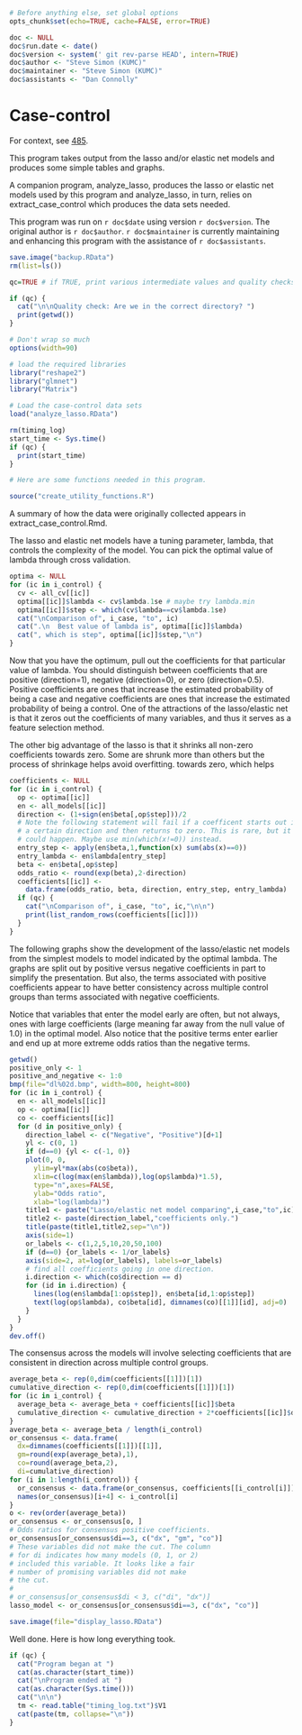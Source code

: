 ```r
# Before anything else, set global options
opts_chunk$set(echo=TRUE, cache=FALSE, error=TRUE)

doc <- NULL
doc$run.date <- date()
doc$version <- system(' git rev-parse HEAD', intern=TRUE)
doc$author <- "Steve Simon (KUMC)"
doc$maintainer <- "Steve Simon (KUMC)"
doc$assistants <- "Dan Connolly"
```


Case-control
============
For context, see [485].

[485]: https://informatics.gpcnetwork.org/trac/Project/ticket/485
[bc_qa]: https://bitbucket.org/gpcnetwork/bc_qa

This program takes output from the lasso and/or elastic net models
and produces some simple tables and graphs.

A companion program, analyze_lasso, produces the lasso or elastic net
models used by this program and analyze_lasso, in turn, relies on 
extract_case_control which produces the data sets needed.

This program was run on `r doc$date` using version `r doc$version`.
The original author is `r doc$author`. `r doc$maintainer`
is currently maintaining and enhancing this program
with the assistance of `r doc$assistants`.


```r

save.image("backup.RData")
rm(list=ls())

qc=TRUE # if TRUE, print various intermediate values and quality checks.

if (qc) {
  cat("\n\nQuality check: Are we in the correct directory? ")
  print(getwd())
}

# Don't wrap so much
options(width=90)

# load the required libraries
library("reshape2")
library("glmnet")
library("Matrix")

# Load the case-control data sets
load("analyze_lasso.RData")

rm(timing_log)
start_time <- Sys.time()
if (qc) {
  print(start_time)
}

# Here are some functions needed in this program.

source("create_utility_functions.R")

```

A summary of how the data were originally collected appears in 
extract_case_control.Rmd.

The lasso and elastic net models have a tuning parameter, lambda,
that controls the complexity of the model. You can pick the
optimal value of lambda through cross validation.

```r
optima <- NULL
for (ic in i_control) {
  cv <- all_cv[[ic]]
  optima[[ic]]$lambda <- cv$lambda.1se # maybe try lambda.min
  optima[[ic]]$step <- which(cv$lambda==cv$lambda.1se)
  cat("\nComparison of", i_case, "to", ic)
  cat(".\n  Best value of lambda is", optima[[ic]]$lambda)
  cat(", which is step", optima[[ic]]$step,"\n")
}
```

Now that you have the optimum, pull out the coefficients for that
particular value of lambda. You should distinguish between coefficients
that are positive (direction=1), negative (direction=0), or zero
(direction=0.5). Positive coefficients are ones that increase the 
estimated probability of being a case and negative coefficients 
are ones that increase the estimated probability of being a 
control. One of the attractions of the lasso/elastic net is
that it zeros out the coefficients of many variables, and thus
it serves as a feature selection method.

The other big advantage of the lasso is that it shrinks all 
non-zero coefficients towards zero. Some are shrunk more than others
but the process of shrinkage helps avoid overfitting.
towards zero, which helps 

```r
coefficients <- NULL
for (ic in i_control) {
  op <- optima[[ic]]
  en <- all_models[[ic]]
  direction <- (1+sign(en$beta[,op$step]))/2
  # Note the following statement will fail if a coefficent starts out in
  # a certain direction and then returns to zero. This is rare, but it
  # could happen. Maybe use min(which(x!=0)) instead.
  entry_step <- apply(en$beta,1,function(x) sum(abs(x)==0))
  entry_lambda <- en$lambda[entry_step]
  beta <- en$beta[,op$step]
  odds_ratio <- round(exp(beta),2-direction)
  coefficients[[ic]] <- 
    data.frame(odds_ratio, beta, direction, entry_step, entry_lambda)
  if (qc) {
    cat("\nComparison of", i_case, "to", ic,"\n\n")
    print(list_random_rows(coefficients[[ic]]))
  }
}
```

The following graphs show the development of the lasso/elastic
net models from the simplest models to model indicated by
the optimal lambda. The graphs are split out by positive versus
negative coefficients in part to simplify the presentation. But
also, the terms associated with positive coefficients appear
to have better consistency across multiple control groups than
terms associated with negative coefficients.

Notice that variables that enter the model early are often,
but not always, ones with large coefficients (large meaning
far away from the null value of 1.0) in the optimal
model. Also notice that the positive terms enter earlier and
end up at more extreme odds ratios than the negative terms.

```r
getwd()
positive_only <- 1
positive_and_negative <- 1:0
bmp(file="dl%02d.bmp", width=800, height=800)
for (ic in i_control) {
  en <- all_models[[ic]]
  op <- optima[[ic]]
  co <- coefficients[[ic]]
  for (d in positive_only) {
    direction_label <- c("Negative", "Positive")[d+1]
    yl <- c(0, 1)
    if (d==0) {yl <- c(-1, 0)}
    plot(0, 0,
      ylim=yl*max(abs(co$beta)), 
      xlim=c(log(max(en$lambda)),log(op$lambda)*1.5),
      type="n",axes=FALSE,
      ylab="Odds ratio",
      xlab="log(lambda)")
    title1 <- paste("Lasso/elastic net model comparing",i_case,"to",ic)
    title2 <- paste(direction_label,"coefficients only.")
    title(paste(title1,title2,sep="\n"))
    axis(side=1)
    or_labels <- c(1,2,5,10,20,50,100)
    if (d==0) {or_labels <- 1/or_labels}
    axis(side=2, at=log(or_labels), labels=or_labels)
    # find all coefficients going in one direction.
    i.direction <- which(co$direction == d)
    for (id in i.direction) {
      lines(log(en$lambda[1:op$step]), en$beta[id,1:op$step])
      text(log(op$lambda), co$beta[id], dimnames(co)[[1]][id], adj=0)
    }
  }
}
dev.off()
```

The consensus across the models will involve selecting
coefficients that are consistent in direction across
multiple control groups.

```r
average_beta <- rep(0,dim(coefficients[[1]])[1])
cumulative_direction <- rep(0,dim(coefficients[[1]])[1])
for (ic in i_control) {
  average_beta <- average_beta + coefficients[[ic]]$beta
  cumulative_direction <- cumulative_direction + 2*coefficients[[ic]]$direction - 1
}
average_beta <- average_beta / length(i_control)
or_consensus <- data.frame(
  dx=dimnames(coefficients[[1]])[[1]],
  gm=round(exp(average_beta),1),
  co=round(average_beta,2),
  di=cumulative_direction)
for (i in 1:length(i_control)) {
  or_consensus <- data.frame(or_consensus, coefficients[[i_control[i]]]$odds_ratio)
  names(or_consensus)[i+4] <- i_control[i]
}
o <- rev(order(average_beta))
or_consensus <- or_consensus[o, ]
# Odds ratios for consensus positive coefficients.
or_consensus[or_consensus$di==3, c("dx", "gm", "co")]
# These variables did not make the cut. The column
# for di indicates how many models (0, 1, or 2)
# included this variable. It looks like a fair
# number of promising variables did not make
# the cut.
#
# or_consensus[or_consensus$di < 3, c("di", "dx")]
lasso_model <- or_consensus[or_consensus$di==3, c("dx", "co")]
```


```r
save.image(file="display_lasso.RData")
```

Well done. Here is how long everything took.

```r
if (qc) {
  cat("Program began at ")
  cat(as.character(start_time))
  cat("\nProgram ended at ")
  cat(as.character(Sys.time()))
  cat("\n\n")
  tm <- read.table("timing_log.txt")$V1
  cat(paste(tm, collapse="\n"))
}
```

